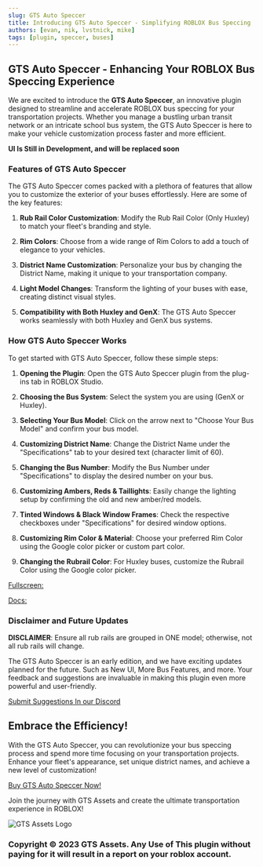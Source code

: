```yaml
---
slug: GTS Auto Speccer
title: Introducing GTS Auto Speccer - Simplifying ROBLOX Bus Speccing
authors: [evan, nik, lvstnick, mike]
tags: [plugin, speccer, buses]
---
```


## GTS Auto Speccer - Enhancing Your ROBLOX Bus Speccing Experience

We are excited to introduce the **GTS Auto Speccer**, an innovative plugin designed to streamline and accelerate ROBLOX bus speccing for your transportation projects. Whether you manage a bustling urban transit network or an intricate school bus system, the GTS Auto Speccer is here to make your vehicle customization process faster and more efficient.

**UI Is Still in Development, and will be replaced soon**

### Features of GTS Auto Speccer

The GTS Auto Speccer comes packed with a plethora of features that allow you to customize the exterior of your buses effortlessly. Here are some of the key features:

1. **Rub Rail Color Customization**: Modify the Rub Rail Color (Only Huxley) to match your fleet's branding and style.

2. **Rim Colors**: Choose from a wide range of Rim Colors to add a touch of elegance to your vehicles.

3. **District Name Customization**: Personalize your bus by changing the District Name, making it unique to your transportation company.

4. **Light Model Changes**: Transform the lighting of your buses with ease, creating distinct visual styles.

5. **Compatibility with Both Huxley and GenX**: The GTS Auto Speccer works seamlessly with both Huxley and GenX bus systems.

### How GTS Auto Speccer Works

To get started with GTS Auto Speccer, follow these simple steps:

1. **Opening the Plugin**: Open the GTS Auto Speccer plugin from the plug-ins tab in ROBLOX Studio.

2. **Choosing the Bus System**: Select the system you are using (GenX or Huxley).

3. **Selecting Your Bus Model**: Click on the arrow next to "Choose Your Bus Model" and confirm your bus model.

4. **Customizing District Name**: Change the District Name under the "Specifications" tab to your desired text (character limit of 60).

5. **Changing the Bus Number**: Modify the Bus Number under "Specifications" to display the desired number on your bus.

6. **Customizing Ambers, Reds & Taillights**: Easily change the lighting setup by confirming the old and new amber/red models.

7. **Tinted Windows & Black Window Frames**: Check the respective checkboxes under "Specifications" for desired window options.

8. **Customizing Rim Color & Material**: Choose your preferred Rim Color using the Google color picker or custom part color.

9. **Changing the Rubrail Color**: For Huxley buses, customize the Rubrail Color using the Google color picker.

<ReactPlayer url='https://www.youtube.com/watch?v=q_bzKIsFkRE' />

[Fullscreen:](https://www.youtube.com/watch?v=q_bzKIsFkRE)

[Docs:](/docs/autospec/introduction)

### Disclaimer and Future Updates

**DISCLAIMER**: Ensure all rub rails are grouped in ONE model; otherwise, not all rub rails will change.

The GTS Auto Speccer is an early edition, and we have exciting updates planned for the future. Such as New UI, More Bus Features, and more. Your feedback and suggestions are invaluable in making this plugin even more powerful and user-friendly.

[Submit Suggestions In our Discord](https://discord.gg/5k85S4KWSR)

## Embrace the Efficiency!

With the GTS Auto Speccer, you can revolutionize your bus speccing process and spend more time focusing on your transportation projects. Enhance your fleet's appearance, set unique district names, and achieve a new level of customization!

[Buy GTS Auto Speccer Now!](https://create.roblox.com/marketplace/asset/14139718263/72123)

Join the journey with GTS Assets and create the ultimate transportation experience in ROBLOX!

![GTS Assets Logo](image1.png)
### Copyright © 2023 GTS Assets. Any Use of This plugin without paying for it will result in a report on your roblox account.
